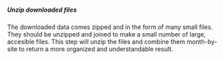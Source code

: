 ##### Unzip downloaded files
The downloaded data comes zipped and in the form of many small files. They should be unzipped and joined to make a small number of large, accesible files. This step will unzip the files and combine them month-by-site to return a more organized and understandable result.
